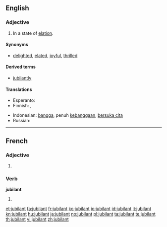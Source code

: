 ==English==

===Adjective===
{{en-adj}}

# In a state of [[elation]].

====Synonyms====
* {{sense|in a state of elation}} [[delighted]], [[elated]], [[joyful]], [[thrilled]]

====Derived terms====
* [[jubilantly]]

====Translations====
{{trans-top|In a state of elation}}
* Esperanto: {{t-|eo|jubila|xs=Esperanto}}
* Finnish: {{t-|fi|riemuitseva}}, {{t-|fi|riemukas}}
{{trans-mid}}
* Indonesian: [[bangga]], penuh [[bangga|kebanggaan]], [[suka cita|bersuka cita]]
* Russian: {{t|ru|ликующий}}
{{trans-bottom}}

----

==French==

===Adjective===
{{fr-adj}}

# {{l|en|jubilant}}

===Verb===
'''jubilant'''

# {{present participle of|jubiler|lang=fr}}

[[et:jubilant]]
[[fa:jubilant]]
[[fr:jubilant]]
[[ko:jubilant]]
[[io:jubilant]]
[[id:jubilant]]
[[it:jubilant]]
[[kn:jubilant]]
[[hu:jubilant]]
[[ja:jubilant]]
[[no:jubilant]]
[[pl:jubilant]]
[[ta:jubilant]]
[[te:jubilant]]
[[th:jubilant]]
[[vi:jubilant]]
[[zh:jubilant]]